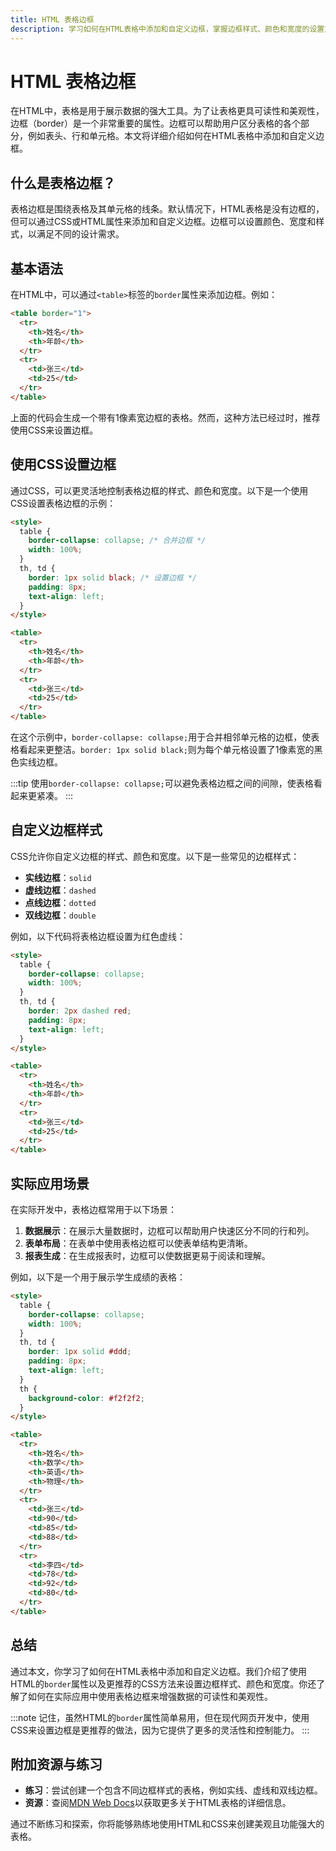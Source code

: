 ```yaml
---
title: HTML 表格边框
description: 学习如何在HTML表格中添加和自定义边框，掌握边框样式、颜色和宽度的设置方法。
---
```


# HTML 表格边框

在HTML中，表格是用于展示数据的强大工具。为了让表格更具可读性和美观性，边框（border）是一个非常重要的属性。边框可以帮助用户区分表格的各个部分，例如表头、行和单元格。本文将详细介绍如何在HTML表格中添加和自定义边框。

## 什么是表格边框？

表格边框是围绕表格及其单元格的线条。默认情况下，HTML表格是没有边框的，但可以通过CSS或HTML属性来添加和自定义边框。边框可以设置颜色、宽度和样式，以满足不同的设计需求。

## 基本语法

在HTML中，可以通过`<table>`标签的`border`属性来添加边框。例如：

```html
<table border="1">
  <tr>
    <th>姓名</th>
    <th>年龄</th>
  </tr>
  <tr>
    <td>张三</td>
    <td>25</td>
  </tr>
</table>
```

上面的代码会生成一个带有1像素宽边框的表格。然而，这种方法已经过时，推荐使用CSS来设置边框。

## 使用CSS设置边框

通过CSS，可以更灵活地控制表格边框的样式、颜色和宽度。以下是一个使用CSS设置表格边框的示例：

```html
<style>
  table {
    border-collapse: collapse; /* 合并边框 */
    width: 100%;
  }
  th, td {
    border: 1px solid black; /* 设置边框 */
    padding: 8px;
    text-align: left;
  }
</style>

<table>
  <tr>
    <th>姓名</th>
    <th>年龄</th>
  </tr>
  <tr>
    <td>张三</td>
    <td>25</td>
  </tr>
</table>
```

在这个示例中，`border-collapse: collapse;`用于合并相邻单元格的边框，使表格看起来更整洁。`border: 1px solid black;`则为每个单元格设置了1像素宽的黑色实线边框。

:::tip
使用`border-collapse: collapse;`可以避免表格边框之间的间隙，使表格看起来更紧凑。
:::

## 自定义边框样式

CSS允许你自定义边框的样式、颜色和宽度。以下是一些常见的边框样式：

- **实线边框**：`solid`
- **虚线边框**：`dashed`
- **点线边框**：`dotted`
- **双线边框**：`double`

例如，以下代码将表格边框设置为红色虚线：

```html
<style>
  table {
    border-collapse: collapse;
    width: 100%;
  }
  th, td {
    border: 2px dashed red;
    padding: 8px;
    text-align: left;
  }
</style>

<table>
  <tr>
    <th>姓名</th>
    <th>年龄</th>
  </tr>
  <tr>
    <td>张三</td>
    <td>25</td>
  </tr>
</table>
```

## 实际应用场景

在实际开发中，表格边框常用于以下场景：

1. **数据展示**：在展示大量数据时，边框可以帮助用户快速区分不同的行和列。
2. **表单布局**：在表单中使用表格边框可以使表单结构更清晰。
3. **报表生成**：在生成报表时，边框可以使数据更易于阅读和理解。

例如，以下是一个用于展示学生成绩的表格：

```html
<style>
  table {
    border-collapse: collapse;
    width: 100%;
  }
  th, td {
    border: 1px solid #ddd;
    padding: 8px;
    text-align: left;
  }
  th {
    background-color: #f2f2f2;
  }
</style>

<table>
  <tr>
    <th>姓名</th>
    <th>数学</th>
    <th>英语</th>
    <th>物理</th>
  </tr>
  <tr>
    <td>张三</td>
    <td>90</td>
    <td>85</td>
    <td>88</td>
  </tr>
  <tr>
    <td>李四</td>
    <td>78</td>
    <td>92</td>
    <td>80</td>
  </tr>
</table>
```

## 总结

通过本文，你学习了如何在HTML表格中添加和自定义边框。我们介绍了使用HTML的`border`属性以及更推荐的CSS方法来设置边框样式、颜色和宽度。你还了解了如何在实际应用中使用表格边框来增强数据的可读性和美观性。

:::note
记住，虽然HTML的`border`属性简单易用，但在现代网页开发中，使用CSS来设置边框是更推荐的做法，因为它提供了更多的灵活性和控制能力。
:::

## 附加资源与练习

- **练习**：尝试创建一个包含不同边框样式的表格，例如实线、虚线和双线边框。
- **资源**：查阅[MDN Web Docs](https://developer.mozilla.org/zh-CN/docs/Web/HTML/Element/table)以获取更多关于HTML表格的详细信息。

通过不断练习和探索，你将能够熟练地使用HTML和CSS来创建美观且功能强大的表格。
